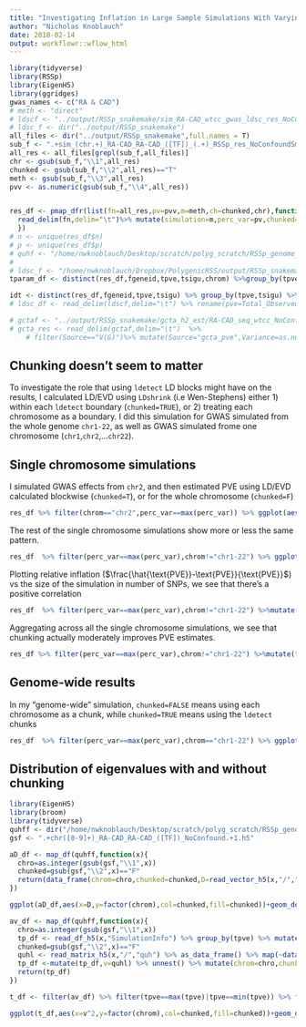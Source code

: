 ```yaml
---
title: "Investigating Inflation in Large Sample Simulations With Varying LD block size"
author: "Nicholas Knoblauch"
date: 2018-02-14
output: workflowr::wflow_html
---
```







```r

library(tidyverse)
library(RSSp)
library(EigenH5)
library(ggridges)
gwas_names <- c("RA & CAD")
# meth <- "direct"
# ldscf <- "../output/RSSp_snakemake/sim_RA-CAD_wtcc_gwas_ldsc_res_NoConfoundSmaller.txt.gz"
# ldsc_f <- dir("../output/RSSp_snakemake")
all_files <- dir("../output/RSSp_snakemake",full.names = T)
sub_f <- ".+sim_(chr.+)_RA-CAD_RA-CAD_([TF])_(.+)_RSSp_res_NoConfoundSmallPVE_([0-9]+.*[0-9]*).txt.gz"
all_res <- all_files[grepl(sub_f,all_files)]
chr <- gsub(sub_f,"\\1",all_res)
chunked <- gsub(sub_f,"\\2",all_res)=="T"
meth <- gsub(sub_f,"\\3",all_res)
pvv <- as.numeric(gsub(sub_f,"\\4",all_res))


res_df <- pmap_dfr(list(fn=all_res,pv=pvv,m=meth,ch=chunked,chr),function(fn,pv,m,ch,chr){
  read_delim(fn,delim="\t")%>% mutate(simulation=m,perc_var=pv,chunked=ch,chrom=chr)
  })
# n <- unique(res_df$n)
# p <- unique(res_df$p)
# quhf <- "/home/nwknoblauch/Desktop/scratch/polyg_scratch/RSSp_genome_gwas_quh_chunk/RA-CAD_wtcc_NoConfoundSmaller_sim.h5"
# 
# ldsc_f <- "/home/nwknoblauch/Dropbox/PolygenicRSS/output/RSSp_snakemake/sim_RA-CAD_wtcc_gwas_ldsc_res_NoConfoundSmaller.txt.gz"
tparam_df <- distinct(res_df,fgeneid,tpve,tsigu,chrom) %>%group_by(tpve) %>% mutate(pve_replicate=1:n()) %>% ungroup()

idt <- distinct(res_df,fgeneid,tpve,tsigu) %>% group_by(tpve,tsigu) %>% summarise(n_replicates=n()) %>% rename(pve=tpve,sigma_u=tsigu) 
# ldsc_df <- read_delim(ldscf,delim="\t") %>% rename(pve=Total_Observed_scale_h2) %>% mutate(simulation="LDSC") %>% inner_join(tparam_df)

# gctaf <- "../output/RSSp_snakemake/gcta_h2_est/RA-CAD_seq_wtcc_NoConfoundSmaller_est.txt"
# gcta_res <- read_delim(gctaf,delim="\t")  %>%
    # filter(Source=="V(G)")%>% mutate(Source="gcta_pve",Variance=as.numeric(Variance)) %>% select(-SE) %>%spread(Source,Variance) %>% inner_join(tparam_df)
```




## Chunking doesn't seem to matter

To investigate the role that using `ldetect` LD blocks might have on the results, I calculated LD/EVD using `LDshrink` (i.e Wen-Stephens) either 1) within each `ldetect` boundary (`chunked=TRUE`), or 2) treating each chromosome as a boundary. I did this simulation for GWAS simulated from the whole genome `chr1-22`, as well as GWAS simulated frome one chromosome (`chr1`,`chr2`,...`chr22`).  


## Single chromosome simulations

I simulated GWAS effects from `chr2`, and then estimated PVE using LD/EVD calculated blockwise (`chunked=T`), or for the whole chromosome (`chunked=F`)

```r
res_df %>% filter(chrom=="chr2",perc_var==max(perc_var)) %>% ggplot(aes(x=tpve,y=pve,col=chunked))+geom_point()+geom_abline(intercept=0,slope=1)+ggtitle("Moderate inflation In PVE Estimate","Chromosome 2")
```

The rest of the single chromosome simulations show more or less the same pattern.

```r
res_df  %>% filter(perc_var==max(perc_var),chrom!="chr1-22") %>% ggplot(aes(x=tpve,y=pve,col=chunked))+geom_point()+xlim(c(0,1))+ylim(c(0,1))+geom_abline(intercept=0,slope=1)+ggtitle("Inflation of PVE estimates")+xlab("True PVE")+ylab("PVE estimate")+facet_wrap(~chrom)
```


Plotting relative inflation ($\frac{\hat{\text{PVE}}-\text{PVE}}{\text{PVE}}$) vs the size of the simulation in number of SNPs, we see that there's a positive correlation

```r
res_df  %>% filter(perc_var==max(perc_var),chrom!="chr1-22") %>%mutate(true_pve=round(tpve,2))%>% ggplot(aes(x=p,y=(pve-tpve)/tpve,col=chunked))+geom_point()+ggtitle("Inflation of PVE estimates as a function of p")+xlab("Number of SNPs")+ylab(bquote(frac(hat(PVE)-PVE),PVE))+geom_smooth(method="lm")+facet_wrap(~true_pve)

```


Aggregating across all the single chromosome simulations, we see that chunking actually moderately improves PVE estimates.

```r
res_df %>% filter(perc_var==max(perc_var),chrom!="chr1-22") %>%mutate(true_pve=round(tpve,2))%>% ggplot(aes(x=chunked,y=abs(pve-tpve)/tpve,group=paste0(chunked),col=chunked))+geom_boxplot()+ggtitle("Chunking moderately improves estimation","Across single chromosome simulations")+facet_wrap(~true_pve)+ylab(bquote(frac(RMSE(PVE),PVE)))

```



## Genome-wide results

In my "genome-wide" simulation, `chunked=FALSE` means using each chromosome as a chunk, while `chunked=TRUE` means using the `ldetect` chunks

```r
res_df  %>% filter(perc_var==max(perc_var),chrom=="chr1-22") %>% ggplot(aes(x=tpve,y=pve,col=chunked))+geom_point()+xlim(c(0,1))+ylim(c(0,1))+geom_abline(intercept=0,slope=1)+ggtitle("Inflation of PVE estimates","Whole genome")+xlab("True PVE")+ylab("PVE estimate")
```





## Distribution of eigenvalues with and without chunking
```r
library(EigenH5)
library(broom)
library(tidyverse)
quhff <- dir("/home/nwknoblauch/Desktop/scratch/polyg_scratch/RSSp_genome_gwas_quh_chunk",full.names=T,pattern="chr[0-9]+_RA-CAD.+1.h5")
gsf <- ".+chr([0-9]+)_RA-CAD_RA-CAD_([TF])_NoConfound.+1.h5"

aD_df <- map_df(quhff,function(x){
  chro=as.integer(gsub(gsf,"\\1",x))
  chunked=gsub(gsf,"\\2",x)=="F"
  return(data_frame(chrom=chro,chunked=chunked,D=read_vector_h5(x,"/","D")))
})

```

```r
ggplot(aD_df,aes(x=D,y=factor(chrom),col=chunked,fill=chunked))+geom_density_ridges()+facet_wrap(~chunked,labeller = "label_both")+ggtitle("Distribution of Eigenvalues With and Without Chunking","Log 10 scale")+xlab(bquote(lambda))+scale_x_log10()
```


```r
av_df <- map_df(quhff,function(x){
  chro=as.integer(gsub(gsf,"\\1",x))
  tp_df <- read_df_h5(x,"SimulationInfo") %>% group_by(tpve) %>% mutate(pve_rep=1:n())%>% ungroup()
  chunked=gsub(gsf,"\\2",x)=="F"
  quhl <- read_matrix_h5(x,"/","quh") %>% as_data_frame() %>% map(~data_frame(v=.x))
  tp_df <-mutate(tp_df,v=quhl) %>% unnest() %>% mutate(chrom=chro,chunked=chunked)
  return(tp_df)
})
```



```r
t_df <- filter(av_df) %>% filter(tpve==max(tpve)|tpve==min(tpve)) %>% filter(pve_rep==1)
```


```r
ggplot(t_df,aes(x=v^2,y=factor(chrom),col=chunked,fill=chunked))+geom_density_ridges()+facet_grid(tpve~chunked,labeller = "label_both")+ggtitle("Distribution of v With and Without Chunking","Log 10 scale")+scale_x_log10()

```



